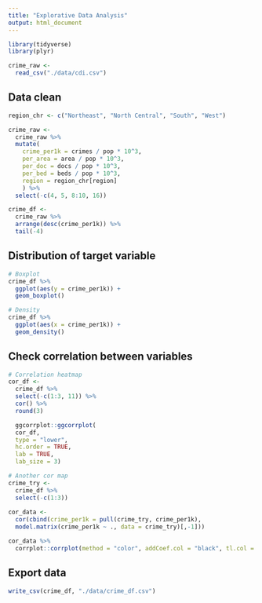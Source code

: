 ```yaml
---
title: "Explorative Data Analysis"
output: html_document
---
```


```r
library(tidyverse)
library(plyr)
```

```r
crime_raw <- 
  read_csv("./data/cdi.csv")
```

## Data clean
```r
region_chr <- c("Northeast", "North Central", "South", "West")

crime_raw <- 
  crime_raw %>% 
  mutate(
    crime_per1k = crimes / pop * 10^3,
    per_area = area / pop * 10^3,
    per_doc = docs / pop * 10^3,
    per_bed = beds / pop * 10^3,
    region = region_chr[region]
    ) %>% 
  select(-c(4, 5, 8:10, 16))

crime_df <- 
  crime_raw %>% 
  arrange(desc(crime_per1k)) %>% 
  tail(-4)
```

## Distribution of target variable
```r
# Boxplot
crime_df %>% 
  ggplot(aes(y = crime_per1k)) + 
  geom_boxplot()

# Density
crime_df %>% 
  ggplot(aes(x = crime_per1k)) + 
  geom_density()
```

## Check correlation between variables
```r
# Correlation heatmap
cor_df <- 
  crime_df %>%  
  select(-c(1:3, 11)) %>% 
  cor() %>% 
  round(3)

  ggcorrplot::ggcorrplot(
  cor_df,
  type = "lower",
  hc.order = TRUE,
  lab = TRUE,
  lab_size = 3)
```


```r
# Another cor map
crime_try <- 
  crime_df %>% 
  select(-c(1:3))
  
cor_data <-
  cor(cbind(crime_per1k = pull(crime_try, crime_per1k), 
  model.matrix(crime_per1k ~ ., data = crime_try)[,-1]))

cor_data %>% 
  corrplot::corrplot(method = "color", addCoef.col = "black", tl.col = "black", tl.srt = 45, insig = "blank" , number.cex = 0.7, diag = FALSE)
```

## Export data
```r
write_csv(crime_df, "./data/crime_df.csv")
```

